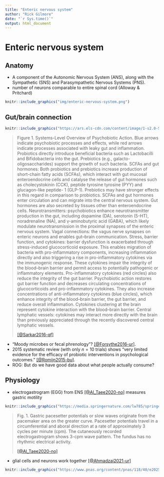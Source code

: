 ```yaml
---
title: "Enteric nervous system"
author: "Rick Gilmore"
date: "`r Sys.time()`"
output: html_document
---
```


# Enteric nervous system

## Anatomy

- A component of the Autonomic Nervous System (ANS), along with the Sympathetic (SNS) and Parasympathetic Nervous Systems (PNS).
- number of neurons comparable to entire spinal cord (Alloway & Pritchard)

```r
knitr::include_graphics("img/enteric-nervous-system.png")
```

## Gut/brain connection

```r
knitr::include_graphics("https://ars.els-cdn.com/content/image/1-s2.0-S0166223616301138-gr1.jpg")
```

> Figure 1. Systems-Level Overview of Psychobiotic Action. Blue arrows indicate psychobiotic processes and effects, while red arrows indicate processes associated with leaky gut and inflammation. Probiotics directly introduce beneficial bacteria such as Lactobacilli and Bifidobacteria into the gut. Prebiotics (e.g., galacto-oligosaccharides) support the growth of such bacteria. SCFAs and gut hormones: Both probiotics and prebiotics increase production of short-chain fatty acids (SCFAs), which interact with gut mucosal enteroendocrine cells and catalyse the release of gut hormones such as cholecystokinin (CCK), peptide tyrosine tyrosine (PYY) and glucagon-like peptide- 1 (GLP-1). Prebiotics may have stronger effects in this regard in comparison to probiotics. SCFAs and gut hormones enter circulation and can migrate into the central nervous system. Gut hormones are also secreted by tissues other than enteroendocrine cells. Neurotransmitters: psychobiotics enhance neurotransmitter production in the gut, including dopamine (DA), serotonin (5-HT), noradrenaline (NA), and γ-aminobutyric acid (GABA), which likely modulate neurotransmission in the proximal synapses of the enteric nervous system. Vagal connections: the vagus nerve synapses on enteric neurons and enables gut–brain communication. Stress, barrier function, and cytokines: barrier dysfunction is exacerbated through stress-induced glucocorticoid exposure. This enables migration of bacteria with pro-inflammatory components, increasing inflammation directly and also triggering a rise in pro-inflammatory cytokines via the immunogenic response. These cytokines impair the integrity of the blood–brain barrier and permit access to potentially pathogenic or inflammatory elements. Pro-inflammatory cytokines (red circles) also reduce the integrity of the gut barrier. Psychobiotic action restores gut barrier function and decreases circulating concentrations of glucocorticoids and pro-inflammatory cytokines. They also increase concentrations of anti-inflammatory cytokines (blue circles), which enhance integrity of the blood–brain barrier, the gut barrier, and reduce overall inflammation. Cytokines clustering at the brain represent cytokine interaction with the blood–brain barrier. Central lymphatic vessels: cytokines may interact more directly with the brain than previously appreciated through the recently discovered central lymphatic vessels.
>
> [[@Sarkar2016-qf]](https://doi.org/10.1016/j.tins.2016.09.002)

- "Moody microbes or fecal phrenology"? [[@Forsythe2016-ur]](http://dx.doi.org/10.1186/s12916-016-0604-8).
- 2015 systematic review (with only $n=10$ trials) shows "very limited evidence for the efficacy of probiotic interventions in psychological outcomes." [[@Romijn2015-bu]](http://dx.doi.org/10.1093/nutrit/nuv025).
- ROG: But do we have good data about what people actually consume?

## Physiology

- electrogastrogram (EGG) from ENS [[@Al_Taee2020-no]](http://dx.doi.org/10.1007/978-3-030-14347-3_50) measures gastric motility

```r
knitr::include_graphics("https://media.springernature.com/lw785/springer-static/image/chp%3A10.1007%2F978-3-030-14347-3_50/MediaObjects/478658_1_En_50_Fig1_HTML.png")
```

> Fig. 1. Gastric pacesetter potentials or slow waves originate from the pacemaker area on the greater curve. Pacesetter potentials travel in a circumferential and aboral direction at a rate of approximately 3 cycles per minute (cpm). The cutaneously recorded electrogastrogram shows 3-cpm wave pattern. The fundus has no rhythmic electrical activity.
>
>  [[@Al_Taee2020-no]](http://dx.doi.org/10.1007/978-3-030-14347-3_50)

- glial cells and neurons work together [[@Ahmadzai2021-ur]](http://dx.doi.org/10.1073/pnas.2025938118)

```r
knitr::include_graphics("https://www.pnas.org/content/pnas/118/40/e2025938118/F1.large.jpg")
```